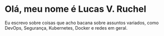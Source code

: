 # Olá, meu nome é Lucas V. Ruchel

Eu escrevo sobre coisas que acho bacana sobre assuntos variados, como DevOps, Segurança, Kubernetes, Docker e redes em geral.

